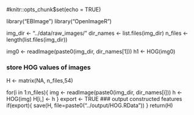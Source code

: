 #knitr::opts_chunk$set(echo = TRUE)


library("EBImage")
library("OpenImageR")

img_dir <- "../data/raw_images/"
dir_names <- list.files(img_dir)
n_files <- length(list.files(img_dir))

img0 <- readImage(paste0(img_dir,  dir_names[1]))
h1 <- HOG(img0)


### store HOG values of images
H <- matrix(NA, n_files,54) 

for(i in 1:n_files){
  img <- readImage(paste0(img_dir, dir_names[i]))
  h <- HOG(img)
  H[i,] <- h
}
export <- TRUE
### output constructed features
if(export){
  save(H, file=paste0("../output/HOG.RData"))
}
return(H)
